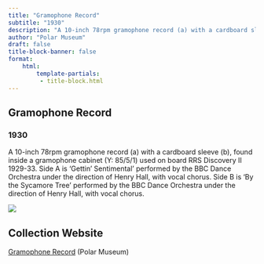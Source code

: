 ```yaml
---
title: "Gramophone Record"
subtitle: "1930"
description: "A 10-inch 78rpm gramophone record (a) with a cardboard sleeve (b), found inside a gramophone cabinet (Y: 85/5/1) used on board RRS Discovery II 1929-33. Side A is 'Gettin' Sentimental' performed by the BBC Dance Orchestra under the direction of Henry Hall, with vocal chorus. Side B is 'By the Sycamore Tree' performed by the BBC Dance Orchestra under the direction of Henry Hall, with vocal chorus."
author: "Polar Museum"
draft: false
title-block-banner: false
format:
    html:
        template-partials:
         - title-block.html
---
```

## Gramophone Record
### 1930
A 10-inch 78rpm gramophone record (a) with a cardboard sleeve (b), found inside a gramophone cabinet (Y: 85/5/1) used on board RRS Discovery II 1929-33. Side A is 'Gettin' Sentimental' performed by the BBC Dance Orchestra under the direction of Henry Hall, with vocal chorus. Side B is 'By the Sycamore Tree' performed by the BBC Dance Orchestra under the direction of Henry Hall, with vocal chorus.

::: {.column-margin}
<img src="/full/400,/0/default.jpg">

:::

## Collection Website
<a href="https://www.spri.cam.ac.uk/museum/catalogue/article/y85.5.38a-b/"/>Gramophone Record</a> (Polar Museum)
